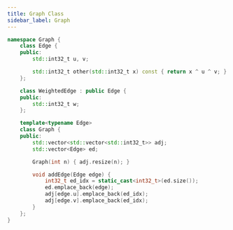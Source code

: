 ```yaml
---
title: Graph Class
sidebar_label: Graph
---
```


``` cpp
namespace Graph {
    class Edge {
    public:
        std::int32_t u, v;

        std::int32_t other(std::int32_t x) const { return x ^ u ^ v; }
    };

    class WeightedEdge : public Edge {
    public:
        std::int32_t w;
    };

    template<typename Edge>
    class Graph {
    public:
        std::vector<std::vector<std::int32_t>> adj;
        std::vector<Edge> ed;

        Graph(int n) { adj.resize(n); }

        void addEdge(Edge edge) {
            int32_t ed_idx = static_cast<int32_t>(ed.size());
            ed.emplace_back(edge);
            adj[edge.u].emplace_back(ed_idx);
            adj[edge.v].emplace_back(ed_idx);
        }
    };
}
```